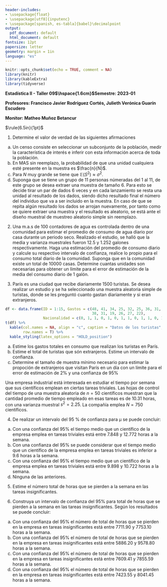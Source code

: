 ```yaml
---
header-includes:
- \usepackage{float}
- \usepackage[utf8]{inputenc}
- \usepackage[spanish, es-tabla]{babel}\decimalpoint
output:
  pdf_document: default
  html_document: default
fontsize: 12pt
papersize: letter
geometry: margin = 1in
language: "es"
---
```


```r
knitr::opts_chunk$set(echo = TRUE, comment = NA)
library(knitr)
library(kableExtra)
library(tidyverse)
```


**Estadística II - Taller 09$\hspace{1.6cm}$Semestre: 2023-01**

**Profesores: Francisco Javier Rodríguez Cortés, Julieth Verónica Guarín Escudero**

**Monitor: Matheo Muñoz Betancur**

$\rule{6.5in}{1pt}$

1. Determine el valor de verdad de las siguientes afirmaciones
a) Un censo consiste en seleccionar un subconjunto de la población, medir la característica
de interés e inferir con esta información acerca de toda la población.
b) En MAS sin reemplazo, la probabilidad de que una unidad cualquiera esté presente en la muestra es $\frac{n}{N}$.
c) Para $N$ muy grande se tiene que $\mathbb{E}\left(S^2\right) \approx \sigma^2$.
d) Suponga que se tiene un grupo de 11 personas númeradas del 1 al 11, de este grupo se desea
extraer una muestra de tamaño 6. Para esto se decide tirar un par de dados 6 veces y en cada
lanzamiento se resta una unidad al resultado de los dados, siendo dicho resultado final el número
del individuo que va a ser incluido en la muestra. En caso de que se repita algún resultado los
dados se arrojan nuevamente, por tanto como se quiere extraer una muestra y el resultado es
aleatorio, se está ante el diseño muestral de muestreo aleatorio simple sin reemplazo.

2. Una m.a.s de 100 contadores de agua es controlada dentro de una comunidad para estimar
el promedio de consumo de agua diario por casa durante un periodo seco. Realizado el estudio,
se halló que la media y varianza muestrales fueron 12.5 y 1.252 galones respectivamente. Haga una
estimación del promedio de consumo diario y calcule su respectivo intervalo de confianza,
realice lo propio para el consumo total diario de la comunidad. Suponga que en la comunidad
existe un total de 10000 casas. Determine cuantas unidades son necesarias para obtener un límite
para el error de estimación de la media del consumo diario de 1 galón.

3. París es una ciudad que recibe diariamente 1500 turistas. Se desea realizar un estudio
y se ha seleccionado una muestra aleatoria simple de turistas, donde se les preguntó
cuanto gastan diariamente y si eran extranjeros.

```r
df <- data.frame(ID = 1:15, Gastos = c(48, 41, 34, 25, 32, 25, 36, 31, 30, 
                                       38, 31, 19, 26, 27, 22),
                 Nacionalidad = c(0, 1, 1, 0, 1, 0, 1, 1, 0, 1, 1, 0, 1, 1 ,1))
t(df) %>%
  kable(col.names = NA, align = "c", caption = "Datos de los turistas",
        row.names = T) %>%
  kable_styling(latex_options = "HOLD_position")
```

a. Estime los gastos totales en consumo que realizan los turistas en París.
b. Estime el total de turistas que són extranjeros. Estime un intervalo de confianza.
c. Determine el tamaño de muestra mínimo necesario para estimar la propoción de extranjeros
que visitan París en un día con un límite para el error de estimación de 2% y una confianza de
95%

\textbf{Responda las preguntas 4 a 6 apoyando en la siguiente información}

Una empresa industrial está interesada en estudiar el tiempo por semana que sus científicos
emplean en ciertas tareas triviales. Las hojas de control del tiempo de una muestra aleatoria
de $n = 50$ científicos muestran que la cantidad promedio de tiempo empleado en esas tareas es
de $10.31$ horas, con una varianza muestral $s^2 = 2.25$. La compañía emplea $N = 750$ científicos.

4. De realizar un intervalo del 95 \% de confianza para µ se puede concluir:

a. Con una confianza del $95 \%$ el tiempo medio que un científico de la empresa emplea en
tareas triviales está entre $7.848$ y $12.772$ horas a la semana.
b. Con una confianza del $95 \%$ se puede considerar que el tiempo medio que un científico
de la empresa emplea en tareas triviales es inferior a $9.6$ horas a la semana.
c. Con una confianza del $95 \%$ el tiempo medio que un científico de la empresa emplea en
tareas triviales está entre $9.898$ y $10.722$ horas a la semana.
d. Ninguna de las anteriores.

5. Estime el número total de horas que se pierden a la semana en las tareas insignificantes.

6. Construya un intervalo de confianza del $95 \%$ para total de horas que se pierden a la
semana en las tareas insignificantes. Según los resultados se puede concluir:

a. Con una confianza del $95 \%$ el número de total de horas que se pierden en la empresa
en tareas insignificantes está entre $7711.90$ y $7753.10$ horas a la semana.
b. Con una confianza del $95 \%$ el número de total de horas que se pierden en la empresa
en tareas insignificantes está entre $5886.20$ y $9578.80$ horas a la semana.
c. Con una confianza del $95 \%$ el número de total de horas que se pierden en la empresa
en tareas insignificantes está entre $7609.41$ y $7855.59$ horas a la semana.
d. Con una confianza del $95 \%$ el número de total de horas que se pierden en la empresa
en tareas insignificantes está entre $7423.55$ y $8041.45$ horas a la semana.
